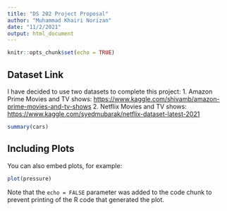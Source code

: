 ```yaml
---
title: "DS 202 Project Proposal"
author: "Muhammad Khairi Norizan"
date: "11/2/2021"
output: html_document
---
```


```r
knitr::opts_chunk$set(echo = TRUE)
```

## Dataset Link

I have decided to use two datasets to complete this project:
1. Amazon Prime Movies and TV shows: <https://www.kaggle.com/shivamb/amazon-prime-movies-and-tv-shows>
2. Netflix Movies and TV shows: <https://www.kaggle.com/syedmubarak/netflix-dataset-latest-2021>

```r
summary(cars)
```

## Including Plots

You can also embed plots, for example:

```r
plot(pressure)
```

Note that the `echo = FALSE` parameter was added to the code chunk to prevent printing of the R code that generated the plot.
